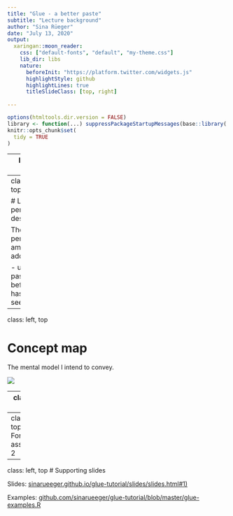 ```yaml
---
title: "Glue - a better paste"
subtitle: "Lecture background"
author: "Sina Rüeger"
date: "July 13, 2020"
output:
  xaringan::moon_reader:
    css: ["default-fonts", "default", "my-theme.css"]
    lib_dir: libs
    nature:
      beforeInit: "https://platform.twitter.com/widgets.js"
      highlightStyle: github
      highlightLines: true
      titleSlideClass: [top, right]
      
---
```


<!-- 
<!-- From here: https://slides.yihui.name/xaringan/ -->

```r
options(htmltools.dir.version = FALSE)
library <- function(...) suppressPackageStartupMessages(base::library(...))
knitr::opts_chunk$set(
  tidy = TRUE
)
```

---
layout: true


---
class: left, top

# Learner persona description

The learner persona I am addressing:

- used paste before
- has not seen glue

---
class: left, top

# Concept map

The mental model I intend to convey.

![](mental-model.png)

---
class: left, top

# Formative assessment 1

multiple choice question, parsons problem

---
class: left, top
# Formative assessment 2


---
class: left, top
# Supporting slides

Slides: [sinarueeger.github.io/glue-tutorial/slides/slides.html#1)](https://sinarueeger.github.io/glue-tutorial/slides/slides.html#1)

Examples: [github.com/sinarueeger/glue-tutorial/blob/master/glue-examples.R](https://github.com/sinarueeger/glue-tutorial/blob/master/glue-examples.R)
